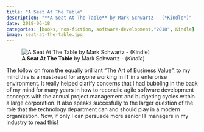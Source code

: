 ```yaml
---
title: "A Seat At The Table"
description: "**A Seat At The Table** by Mark Schwartz - (*Kindle*)"
date: 2018-06-18
categories: [books, non-fiction, software-development,"2018", Kindle]
image: seat-at-the-table.jpg
---
```

![**A Seat At The Table** by Mark Schwartz - (*Kindle*)](seat-at-the-table.jpg){fig-align="left"}

The follow on from the equally brilliant "The Art of Business Value", to my mind this is a must-read for anyone working in IT in a enterprise environment. It really helped clarify concerns that I had bubbling in the back of my mind for many years in how to reconcile agile software development concepts with the annual project management and budgeting cycles within a large corporation. It also speaks succesfully to the larger question of the role that the technology department can and should play in a modern organization. Now, if only I can persuade more senior IT managers in my industry to read this!